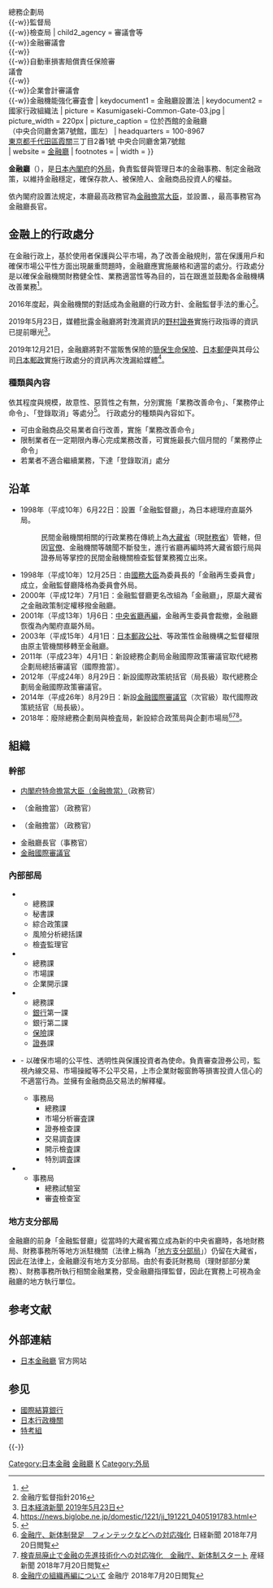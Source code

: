 {{Infobox Govt Agency
| agency_name     = 金融廳
| nativename      = {{lang|ja|金融庁}}{{ja}}<br />{{lang|ja|きんゆうちょう}}
| nativename_r    = Financial Services Agency{{en}}
| jurisdiction    = {{JPN}}
| logo            = 金融庁ロゴ.jpg
| logo_width      = 
| logo_caption    = 
| formed          = 2000年（平成12年）7月1日
| preceding1      = 金融監督廳
| preceding2      = [[大藏省|大藏省]]
| employees       = 1,373人<ref name="定員令">「[http://law.e-gov.go.jp/htmldata/S44/S44SE121.html {{lang|ja|行政機関職員定員令}}] {{Wayback|url=http://law.e-gov.go.jp/htmldata/S44/S44SE121.html# |date=20160305102716 }}」（最終改正：平成24年4月6日政令第120號）</ref>
| budget          = [[日幣|日幣]]225億3600萬元<ref name="預算">[http://www.bb.mof.go.jp/hdocs/bxss010bh24.html {{Wayback|url=http://www.bb.mof.go.jp/hdocs/bxss010bh24.html |date=20151222122416 }} {{lang|ja|平成25年度予算書関連}}] - [[財務省|財務省]]</ref>
| chief1_title    = [[內閣府特命擔當大臣_(金融擔當)|金融擔當大臣]]
| chief1          = [[麻生太郎|麻生太郎]]
| chief2_title    = {{link-ja|內閣府副大臣|内閣府副大臣|副大臣}}
| chief2          = {{link-ja|赤澤亮正|赤澤亮正}}
| chief3_title    = {{link-ja|内閣府大臣政務官|内閣府大臣政務官}}
| chief3          = {{link-ja|和田義明|和田義明}}
| chief4_title    = [[金融廳長官|金融廳長官]]

| chief4          = {{link-ja|冰見野良三|氷見野良三}}

| parent_agency   = [[日本內閣|內閣]]

| child1_agency   = [[內部部局|內部部局]]<br />{{-w}}總務企劃局<br />{{-w}}監督局<br />{{-w}}檢查局
| child2_agency   = 審議會等<br />{{-w}}金融審議會<br />{{-w}}{{link-ja|證券交易等監視委員會|証券取引等監視委員会}}<br />{{-w}}自動車損害賠償責任保險審<br />議會<br />{{-w}}{{link-ja|公認會計士・監査審査會|公認会計士・監査審査会}}<br />{{-w}}企業會計審議會<br />{{-w}}金融機能強化審査會
| keydocument1    = 金融廳設置法
| keydocument2    = 國家行政組織法
| picture         = Kasumigaseki-Common-Gate-03.jpg
| picture_width   = 220px
| picture_caption = 位於{{link-ja|霞關COMMON GATE|霞が関コモンゲート}}西館的金融廳<br />（中央合同廳舍第7號館，圖左）
| headquarters    = {{color|red|〒}}100-8967<br />{{JPN}}[[東京都|東京都]][[千代田區|千代田區]][[霞關|霞關]]三丁目2番1號 中央合同廳舍第7號館<br />{{coord|35|40|18.9|N|139|44|53|E|type:landmark_region:JP|display=inline,title}}
| website         = [http://www.fsa.go.jp/ 金融廳]
| footnotes       = 
| width           =
}}

'''金融廳'''（{{jpn|j=金融庁|hg=きんゆうちょう|rm=Kinyū chō|f=y}}），是[[日本|日本]][[內閣府|內閣府]]的[[外局|外局]]，負責監督與管理日本的金融事務、制定金融政策，以維持金融穩定，確保存款人、被保險人、金融商品投資人的權益。

依內閣府設置法規定，本廳最高政務官為[[內閣府特命擔當大臣_(金融擔當)|金融擔當大臣]]，並設置{{link-ja|內閣府副大臣|内閣府副大臣|副大臣}}、{{link-ja|内閣府大臣政務官|内閣府大臣政務官|大臣政務官}}，最高事務官為金融廳長官。

== 金融上的行政處分 ==
在金融行政上，基於使用者保護與公平市場，為了改善金融規則，當在保護用戶和確保市場公平性方面出現嚴重問題時，金融廳應實施嚴格和適當的處分。行政處分是以確保金融機關財務健全性、業務適當性等為目的，旨在跟進並鼓勵各金融機構改善業務<ref>{{Cite web |url=http://www.fsa.go.jp/common/law/guide/syobun.html |title=金融庁「金融上の行政処分」 |accessdate=2018-02-27 |archive-date=2018-02-18 |archive-url=https://web.archive.org/web/20180218050441/http://www.fsa.go.jp/common/law/guide/syobun.html |dead-url=no }}</ref>。

2016年度起，與金融機關的對話成為金融廳的行政方針、金融監督手法的重心<ref>金融庁監督指針2016</ref>。

2019年5月23日，媒體批露金融廳將對洩漏資訊的[[野村證券|野村證券]]實施行政指導的資訊已提前曝光<ref>[https://r.nikkei.com/article/DGXMZO45175110T20C19A5MM8000 日本経済新聞 2019年5月23日]</ref>。

2019年12月21日，金融廳將對不當販售保險的[[簡保生命保險|簡保生命保險]]、[[日本郵便|日本郵便]]與其母公司[[日本郵政|日本郵政]]實施行政處分的資訊再次洩漏給媒體<ref>https://news.biglobe.ne.jp/domestic/1221/jj_191221_0405191783.html</ref>。
=== 種類與內容 ===
依其程度與規模，故意性、惡質性之有無，分別實施「業務改善命令」、「業務停止命令」、「登錄取消」等處分<ref>{{Cite web |url=http://www.fsa.go.jp/common/law/guide/kinyushohin/02.html |title=金融庁「金融商品取引業者等の監督に係る事務処理上の留意点」 |accessdate=2018-02-27 |archive-date=2018-02-27 |archive-url=https://web.archive.org/web/20180227153908/http://www.fsa.go.jp/common/law/guide/kinyushohin/02.html |dead-url=no }}</ref>。
行政處分的種類與內容如下。
* 可由金融商品交易業者自行改善，實施「業務改善命令」
* 限制業者在一定期限內專心完成業務改善，可實施最長六個月間的「業務停止命令」
* 若業者不適合繼續業務，下達「登錄取消」處分

== 沿革 ==
* 1998年（平成10年）6月22日：設置「金融監督廳」，為日本總理府直屬外局。
*: 民間金融機關相關的行政業務在傳統上為[[大藏省|大藏省]]（現[[財務省_(日本)|財務省]]）管轄，但因[[官僚|官僚]]、金融機關等醜聞不斷發生，進行省廳再編時將大藏省銀行局與證券局等掌控的民間金融機關檢查監督業務獨立出來。
* 1998年（平成10年）12月25日：由[[國務大臣_(日本)|國務大臣]]為委員長的「金融再生委員會」成立，金融監督廳降格為委員會外局。
* 2000年（平成12年）7月1日：金融監督廳更名改組為「金融廳」，原屬大藏省之金融政策制定權移撥金融廳。
* 2001年（平成13年）1月6日：[[中央省廳再編|中央省廳再編]]，金融再生委員會裁撤，金融廳恢復為內閣府直屬外局。
* 2003年（平成15年）4月1日：[[日本郵政公社|日本郵政公社]]、{{link-ja|日本政策投資銀行|日本政策投資銀行}}等政策性金融機構之監督權限由原主管機關移轉至金融廳。
* 2011年（平成23年）4月1日：新設總務企劃局金融國際政策審議官取代總務企劃局總括審議官（國際擔當）。
* 2012年（平成24年）8月29日：新設國際政策統括官（局長級）取代總務企劃局金融國際政策審議官。
* 2014年（平成26年）8月29日：新設[[金融國際審議官|金融國際審議官]]（次官級）取代國際政策統括官（局長級）。
* 2018年：廢除總務企劃局與檢査局，新設綜合政策局與企劃市場局<ref>[https://r.nikkei.com/article/DGXMZO33063790X10C18A7EE8000 金融庁、新体制発足　フィンテックなどへの対応強化] 日経新聞 2018年7月20日閲覧</ref><ref>[https://www.sankei.com/economy/news/180717/ecn1807170037-n1.html 検査局廃止で金融の先進技術化への対応強化　金融庁、新体制スタート] 産経新聞 2018年7月20日閲覧</ref><ref>[https://www.fsa.go.jp/news/30/20180710.html 金融庁の組織再編について] 金融庁 2018年7月20日閲覧</ref>。

== 組織 ==
=== 幹部 ===
* [[内閣府特命擔當大臣（金融擔當）|内閣府特命擔當大臣（金融擔當）]]（政務官）
* {{link-ja|內閣府副大臣|内閣府副大臣}}（金融擔當）（政務官）
* {{link-ja|內閣府大臣政務官|内閣府大臣政務官}}（金融擔當）（政務官）
* 金融廳長官（事務官）
* [[金融國際審議官|金融國際審議官]]

=== 內部部局 ===
* {{link-ja|綜合政策局|総合政策局}}
** 總務課
** 秘書課
** 綜合政策課
** 風險分析總括課
** 檢査監理官
* {{link-ja|企劃市場局|企画市場局}}
** 總務課
** 市場課
** 企業開示課
* {{link-ja|監督局|監督局}}
** 總務課
** [[銀行|銀行]]第一課
** 銀行第二課
** [[保險|保險]]課
** [[證券公司|證券]]課
* {{link-ja|證券交易等監督委員會|証券取引等監視委員会}} - 以確保市場的公平性、透明性與保護投資者為使命。負責審查證券公司，監視內線交易、市場操縱等不公平交易，上市企業財報窗飾等損害投資人信心的不適當行為。並擁有金融商品交易法的解釋權。 
** 事務局
*** 總務課
*** 市場分析審査課
*** 證券檢查課
*** 交易調査課
*** 開示檢査課
*** 特別調査課
* {{link-ja|公認會計士・監査審査會|公認会計士・監査審査会}}
** 事務局
*** 總務試驗室
*** 審査檢查室

=== 地方支分部局 ===
金融廳的前身「金融監督廳」從當時的大藏省獨立成為新的中央省廳時，各地財務局、財務事務所等地方派駐機關（法律上稱為「[[地方支分部局|地方支分部局]]」）仍留在大藏省，因此在法律上，金融廳沒有地方支分部局。由於有委託財務局（理財部部分業務）、財務事務所執行相關金融業務，受金融廳指揮監督，因此在實務上可視為金融廳的地方執行單位。

== 参考文献 ==
{{Reflist|30em}}

== 外部連結 ==
{{Commons category|Financial Services Agency}}
* {{ja icon}}[http://www.fsa.go.jp/ 日本金融廳] {{Wayback|url=http://www.fsa.go.jp/ |date=20131013054343 }} 官方网站

== 参见 ==
{{Portal|日本|经济}}
* [[國際結算銀行|國際結算銀行]]
* [[日本行政機關|日本行政機關]]
* [[特考組|特考組]]

{{-}}
{{日本中央省廳}}

{{Authority control}}

[[Category:日本金融|Category:日本金融]]
[[Category:金融廳|]]
[[Category:2000年建立政府機構|K]]
[[Category:外局|Category:外局]]
